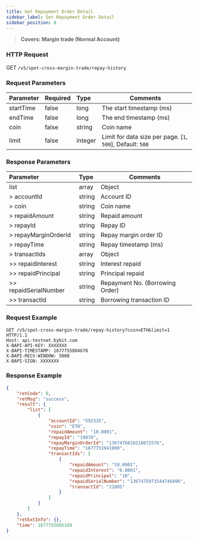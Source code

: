 ```yaml
---
title: Get Repayment Order Detail
sidebar_label: Get Repayment Order Detail
sidebar_position: 8
---
```

> **Covers: Margin trade (Normal Account)**

### HTTP Request
GET `/v5/spot-cross-margin-trade/repay-history`

### Request Parameters
| Parameter | Required | Type | Comments|
|:----- |:-------|:-----|------ |
|startTime|false|long |The start timestamp (ms)|
|endTime|false|long|The end timestamp (ms)|
|coin|false|string|Coin name|
|limit|false|integer |Limit for data size per page. [`1`, `500`], Default: `500`|

### Response Parameters
| Parameter | Type | Comments|
|:----- |:-----|----- |
|list |array |Object |
|> accountId|string|Account ID|
|> coin|string|Coin name|
|> repaidAmount|string|Repaid amount|
|> repayId|string|Repay ID|
|> repayMarginOrderId|string|Repay margin order ID|
|> repayTime|string|Repay timestamp (ms) |
|> transactIds|array|Object|
|>> repaidInterest|string|Interest repaid|
|>> repaidPrincipal|string|Principal repaid|
|>> repaidSerialNumber|string|Repayment No. (Borrowing Order)|
|>> transactId|string|Borrowing transaction ID|

### Request Example

```http
GET /v5/spot-cross-margin-trade/repay-history?coin=ETH&limit=1 HTTP/1.1
Host: api-testnet.bybit.com
X-BAPI-API-KEY: XXXXXXX
X-BAPI-TIMESTAMP: 1677755884678
X-BAPI-RECV-WINDOW: 5000
X-BAPI-SIGN: XXXXXXX
```

### Response Example

```json
{
    "retCode": 0,
    "retMsg": "success",
    "result": {
        "list": [
            {
                "accountId": "592335",
                "coin": "ETH",
                "repaidAmount": "10.0001",
                "repayId": "19070",
                "repayMarginOrderId": "1367476828218072576",
                "repayTime": "1677751941000",
                "transactIds": [
                    {
                        "repaidAmount": "10.0001",
                        "repaidInterest": "0.0001",
                        "repaidPrincipal": "10",
                        "repaidSerialNumber": "1367475973544746496",
                        "transactId": "21005"
                    }
                ]
            }
        ]
    },
    "retExtInfo": {},
    "time": 1677755885169
}
```